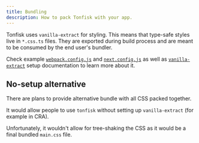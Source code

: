 ```yaml
---
title: Bundling
description: How to pack Tonfisk with your app.
---
```


Tonfisk uses `vanilla-extract` for styling. This means that type-safe styles live in `*.css.ts` files. They are exported during build process and are meant to be consumed by the end user's bundler.

Check example [`webpack.config.js`](https://github.com/tchayen/tonfisk/blob/main/examples/webpack/webpack.config.js) and [`next.config.js`](https://github.com/tchayen/tonfisk/blob/main/examples/next/next.config.js) as well as [`vanilla-extract`](https://vanilla-extract.style/documentation/setup/) setup documentation to learn more about it.

## No-setup alternative

There are plans to provide alternative bundle with all CSS packed together.

It would allow people to use `tonfisk` without setting up `vanilla-extract` (for example in CRA).

Unfortunately, it wouldn't allow for tree-shaking the CSS as it would be a final bundled `main.css` file.
